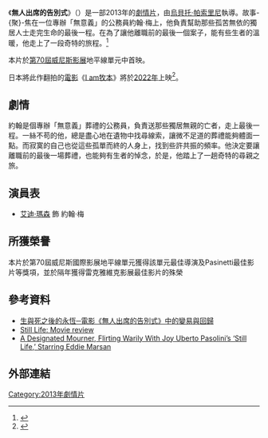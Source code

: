 {{noteTA
|T=zh-hans:平静的人生;zh-tw:無人出席的告別式;
|G1=Show
|G2=Movie
|1=zh-hans:埃迪·马森; zh-tw:艾迪·瑪森;
|2= zh-hans:平静的人生;zh-tw:無人出席的告別式;
|3=zh-hans: 琼安·弗洛加特;zh-tw:瓊安·佛洛葛特
}}
{{Infobox Film
| name          = 無人出席的告別式
| original_name = Still Life
| image         = 
| image_size    = 
| caption       = 
| director      = [[烏貝托·帕索里尼|烏貝托·帕索里尼]]
| producer      = Felix Vossen<br/>Christopher Simon<br/>[[烏貝托·帕索里尼|烏貝托·帕索里尼]]<br/>Ceri Hughes
| producer_2    = 
| writer        = [[烏貝托·帕索里尼|烏貝托·帕索里尼]]
| screenplay    = 
| story         = 
| based_on      = 
| narrator      = 
| production_supervisor = 
| starring      = [[埃迪·馬森|艾迪·瑪森]]<br />[[喬安·佛洛格|喬安·佛洛格]]<br />{{tsl|en|Andrew Buchan|安德魯·巴肯}}
| music         = {{tsl|en|Rachel Portman|瑞雪·波曼}}
| maintheme     = 
| endtheme      = 
| cinematography = Stefano Falivene
| editing       = 特拉西·格蘭傑<br/>Gavin Buckley
| effect        = 
| studio        = 
| runtime       = 92分鐘
| country       = {{英國電影產地}}、{{義大利電影產地}}
| language      = [[英語|英語]]
| released      = {{Film date|2013|09|03|[[第70屆威尼斯影展|威尼斯影展]]}}
| distributor   = 
| issue_date    = 
| budget        = 
| gross         = 
| cn_name       = 寂靜人生
| hk_name       = 
| mo_name       = 
| tw_name       = 無人出席的告別式
| sg_name       = 
| my_name       = 
| website       = 
}}

《'''無人出席的告別式'''》（{{lang-en|''Still Life''}}）是一部2013年的[[劇情片|劇情片]]，由[[烏貝托·帕索里尼|烏貝托·帕索里尼]]執導。故事-{聚}-焦在一位專辦「無意義」的公務員約翰·梅上，他負責幫助那些孤苦無依的獨居人士走完生命的最後一程。在為了讓他離職前的最後一個案子，能有些生者的溫暖，他走上了一段奇特的旅程。<ref>{{Cite web |url=http://www.chinatimes.com/newspapers/20141225001142-260603 |title=艾迪瑪森　挑大梁扮無名送行者 |date=2014-12-25 |work=中時電子報 |access-date=2016-10-06 |archive-date=2018-09-09 |archive-url=https://web.archive.org/web/20180909105047/http://www.chinatimes.com/newspapers/20141225001142-260603 |dead-url=no }}</ref>

本片於[[第70屆威尼斯影展|第70屆威尼斯影展]]地平線單元中首映。

日本將此作翻拍的[[電影|電影]]《[[I_am牧本|I am牧本]]》將於[[2022年|2022年]]上映<ref>{{Cite web|url=https://eiga.com/news/20220328/3/|title=阿部サダヲ×水田伸生監督「アイ・アム　まきもと」　満島ひかり、松下洸平、宇崎竜童、宮沢りえら追加キャスト発表|website=映画.com|publisher=カカクコム |date=2022-03-28|accessdate=2022-03-28}}</ref>。

==劇情==
約翰是個專辦「無意義」葬禮的公務員，負責送那些獨居無親的亡者，走上最後一程。一絲不苟的他，總是盡心地在遺物中找尋線索，讓微不足道的葬禮能夠體面一點。而寂寞的自己也從這些孤單而終的人身上，找到些許共振的頻率。他決定要讓離職前的最後一場葬禮，也能夠有生者的悼念，於是，他踏上了一趟奇特的尋親之旅。

==演員表==
* [[埃迪·馬森|艾迪·瑪森]] 飾 約翰·梅
==所獲榮譽==
本片於第70屆威尼斯國際影展地平線單元獲得該單元最佳導演及Pasinetti最佳影片等獎項，並於隔年獲得雷克雅維克影展最佳影片的殊榮
==參考資料==
{{Reflist}}
*[http://www.ct.org.tw/1244877 生與死之後的永恆─電影《無人出席的告別式》中的變易與回歸] {{Wayback|url=http://www.ct.org.tw/1244877 |date=20170114120055 }}
*[http://www.nydailynews.com/entertainment/movie-review-life-article-1.2079823 Still Life: Movie review] {{Wayback|url=http://www.nydailynews.com/entertainment/movie-review-life-article-1.2079823 |date=20200926123239 }}
*[http://www.nytimes.com/2015/01/16/movies/uberto-pasolinis-still-life-starring-eddie-marsan.html?_r=0 A Designated Mourner, Flirting Warily With Joy  Uberto Pasolini’s ‘Still Life,’ Starring Eddie Marsan]

==外部連結==

[[Category:2013年劇情片|Category:2013年劇情片]]
